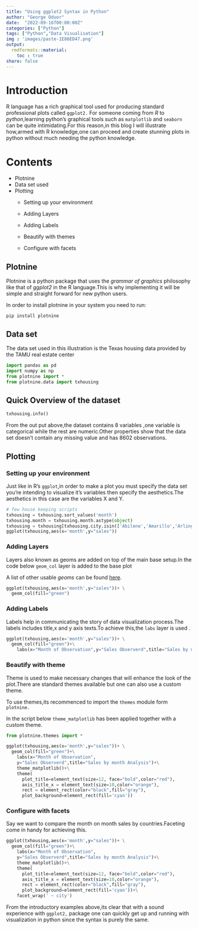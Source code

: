 ```yaml
---
title: "Using ggplot2 Syntax in Python"
author: "George Oduor"
date:  "2022-09-16T00:00:00Z"
categories: ["Python"]
tags: ["Python","Data Visualisation"]
img : 'images/paste-1E86ED47.png'
output: 
  rmdformats::material:
    toc : true
share: false
---
```


# Introduction

R language has a rich graphical tool used for producing standard professional plots called `ggplot2.` For someone coming from *R* to *python*,learning python's graphical tools such as `matplotlib` and `seaborn` can be quite intimidating.For this reason,in this blog I will illustrate how,armed with R knowledge,one can proceed and create stunning plots in python without much needing the python knowledge.

# Contents

-   Plotnine
-   Data set used
-   Plotting
    -   Setting up your environment

    -   Adding Layers

    -   Adding Labels

    -   Beautify with themes

    -   Configure with facets

## Plotnine

Plotnine is a python package that uses the *grammar of graphics* philosophy like that of *ggplot2* in the R language.This is why implementing it will be simple and straight forward for new python users.

In order to install plotnine in your system you need to run:

`pip install plotnine`

## Data set

The data set used in this illustration is the Texas housing data provided by the TAMU real estate center

```python
import pandas as pd
import numpy as np
from plotnine import *
from plotnine.data import txhousing
```

## Quick Overview of the dataset

```python
txhousing.info()
```

From the out put above,the dataset contains 8 variables ,one variable is categorical while the rest are numeric.Other properties show that the data set doesn't contain any missing value and has 8602 observations.

## Plotting

### Setting up your environment

Just like in R's `ggplot`,in order to make a plot you must specify the data set you're intending to visualize it's variables then specify the aesthetics.The aesthetics in this case are the variables X and Y.

```python
# few house keeping scripts
txhousing = txhousing.sort_values('month')
txhousing.month = txhousing.month.astype(object)
txhousing = txhousing[txhousing.city.isin(['Abilene','Amarillo','Arlington','Brownsville'])]
ggplot(txhousing,aes(x='month',y="sales"))
```

### Adding Layers

Layers also known as geoms are added on top of the main base setup.In the code below `geom_col` layer is added to the base plot

A list of other usable *geoms* can be found [here](https://plotnine.readthedocs.io/en/stable/api.html#geoms "Plotnine documentation").

```python
ggplot(txhousing,aes(x='month',y="sales"))+ \
  geom_col(fill="green")
```

### Adding Labels

Labels help in communicating the story of data visualization process.The labels includes title,x and y axis texts.To achieve this,the `labs` layer is used .

```python
ggplot(txhousing,aes(x='month',y="sales"))+ \
  geom_col(fill="green")+\
    labs(x="Month of Observation",y="Sales Observerd",title="Sales by month Analysis")
```

### Beautify with theme

Theme is used to make necessary changes that will enhance the look of the plot.There are standard themes available but one can also use a custom theme.

To use themes,its recommenced to import the `themes` module form `plotnine.`

In the script below `theme_matplotlib` has been applied together with a custom theme.

```python
from plotnine.themes import *

ggplot(txhousing,aes(x='month',y="sales"))+ \
  geom_col(fill="green")+\
    labs(x="Month of Observation",
    y="Sales Observerd",title="Sales by month Analysis")+\
    theme_matplotlib()+\
    theme(
      plot_title=element_text(size=12, face="bold",color="red"),
      axis_title_x = element_text(size=10,color="orange"),
      rect = element_rect(color="black",fill="gray"),
      plot_background=element_rect(fill='cyan'))
```

### Configure with facets

Say we want to compare the month on month sales by countries.Faceting come in handy for achieving this.

```python
ggplot(txhousing,aes(x='month',y="sales"))+ \
  geom_col(fill="green")+\
    labs(x="Month of Observation",
    y="Sales Observerd",title="Sales by month Analysis")+\
    theme_matplotlib()+\
    theme(
      plot_title=element_text(size=12, face="bold",color="red"),
      axis_title_x = element_text(size=10,color="orange"),
      rect = element_rect(color="black",fill="gray"),
      plot_background=element_rect(fill='cyan'))+\
    facet_wrap(' ~ city')
```

From the introductory examples above,its clear that with a sound experience with `ggplot2,` package one can quickly get up and running with visualization in python since the syntax is purely the same.
